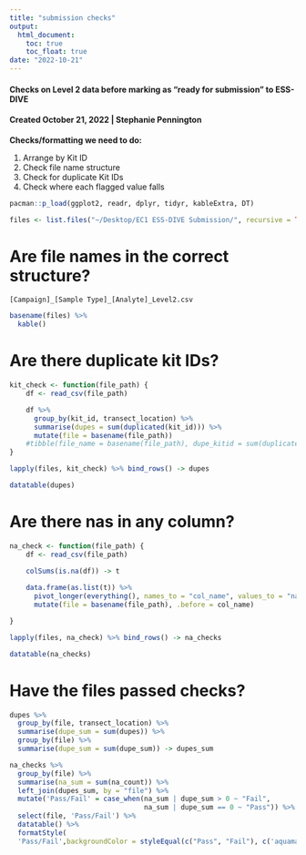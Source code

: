 ```yaml
---
title: "submission checks"
output: 
  html_document:
    toc: true
    toc_float: true
date: "2022-10-21"
---
```


#### Checks on Level 2 data before marking as "ready for submission" to ESS-DIVE

#### Created October 21, 2022 \| Stephanie Pennington

**Checks/formatting we need to do:**

1.  Arrange by Kit ID
2.  Check file name structure
3.  Check for duplicate Kit IDs
4.  Check where each flagged value falls

```r
pacman::p_load(ggplot2, readr, dplyr, tidyr, kableExtra, DT)

files <- list.files("~/Desktop/EC1 ESS-DIVE Submission/", recursive = TRUE, full.names = TRUE)
```

# Are file names in the correct structure?

`[Campaign]_[Sample Type]_[Analyte]_Level2.csv`

```r
basename(files) %>% 
  kable()
```

# Are there duplicate kit IDs?

```r
kit_check <- function(file_path) {
    df <- read_csv(file_path)

    df %>% 
      group_by(kit_id, transect_location) %>% 
      summarise(dupes = sum(duplicated(kit_id))) %>%  
      mutate(file = basename(file_path))
    #tibble(file_name = basename(file_path), dupe_kitid = sum(duplicated(df$kit_id)))
}

lapply(files, kit_check) %>% bind_rows() -> dupes

datatable(dupes)
```

# Are there nas in any column?

```r


na_check <- function(file_path) {
    df <- read_csv(file_path)

    colSums(is.na(df)) -> t
    
    data.frame(as.list(t)) %>% 
      pivot_longer(everything(), names_to = "col_name", values_to = "na_count") %>% 
      mutate(file = basename(file_path), .before = col_name)

}

lapply(files, na_check) %>% bind_rows() -> na_checks

datatable(na_checks)

```

# Have the files passed checks?

```r

dupes %>% 
  group_by(file, transect_location) %>% 
  summarise(dupe_sum = sum(dupes)) %>% 
  group_by(file) %>% 
  summarise(dupe_sum = sum(dupe_sum)) -> dupes_sum

na_checks %>% 
  group_by(file) %>% 
  summarise(na_sum = sum(na_count)) %>% 
  left_join(dupes_sum, by = "file") %>% 
  mutate('Pass/Fail' = case_when(na_sum | dupe_sum > 0 ~ "Fail",
                                 na_sum | dupe_sum == 0 ~ "Pass")) %>% 
  select(file, 'Pass/Fail') %>% 
  datatable() %>% 
  formatStyle(
  'Pass/Fail',backgroundColor = styleEqual(c("Pass", "Fail"), c('aquamarine', 'lightcoral')))

```
